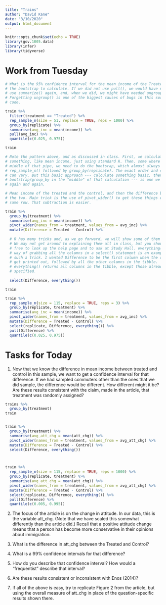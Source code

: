 ```yaml
---
title: "Trains"
author: "David Kane"
date: "3/10/2020"
output: html_document
---
```


```r
knitr::opts_chunk$set(echo = TRUE)
library(gov.1005.data)
library(infer)
library(tidyverse)
```

# Work from Tuesday

```r
# What is the 95% confidence interval for the mean income of the Treated? Using
# the bootstrap to calculate. If we did not use pull(), we would have needed to
# use summarize() again, and, when we did, we might have needed ungroup().
# Forgetting ungroup() is one of the biggest causes of bugs in this sort of
# code.

train %>% 
  filter(treatment == "Treated") %>% 
  rep_sample_n(size = 51, replace = TRUE, reps = 1000) %>% 
  group_by(replicate) %>% 
  summarise(avg_inc = mean(income)) %>% 
  pull(avg_inc) %>%
  quantile(c(0.025, 0.975))

train

# Note the pattern above, and as discussed in class. First, we calculate
# something, like mean income, just using standard R. Then, some where in the
# middle of that pipe, we need to do the bootsrap, which almost always requires
# rep_sample_n() followed by group_by(replicate). The exact order and structure
# can vary. But this basic approach --- calculate something basic, then do
# bootstrap/group_by in the "middle" of that calculation --- is one we will use
# again and again.
```

```r
# Mean income of the treated and the control, and then the difference between
# the two. Main trick is the use of pivot_wider() to get these things on the
# same row. That subtraction is easier.

train %>% 
  group_by(treatment) %>% 
  summarise(avg_inc = mean(income)) %>% 
  pivot_wider(names_from = treatment, values_from = avg_inc) %>% 
  mutate(Difference = Treated - Control) %>% 
  
  # R has many tricks and, as we go forward, we will show some of them to you.
  # We may not get around to explaining them all in class, but you should feel
  # free to look up the help page and to ask at Study Hall. everything(), as a
  # way of grabbing all the columns in a select() statement is an example of
  # such a trick. I wanted Difference to be the first column when the results
  # get printed out, followed by all the other columns in the tibble.
  # everything() returns all columns in the tibble, except those already
  # specified.
  
  select(Difference, everything())

train

train %>% 
  rep_sample_n(size = 115, replace = TRUE, reps = 3) %>%
  group_by(replicate, treatment) %>%
  summarise(avg_inc = mean(income)) %>% 
  pivot_wider(names_from = treatment, values_from = avg_inc) %>% 
  mutate(Difference = Treated - Control) %>% 
  select(replicate, Difference, everything()) %>% 
  pull(Difference) %>%
  quantile(c(0.025, 0.975))


```

# Tasks for Today

1) Now that we know the difference in mean income between treated and control in this sample, we want to get a confidence interval for that difference. If we had sampled commuters other than the ones that we did sample, the difference would be different. How different might it be? Are these results consistent with the claim, made in the article, that treatment was randomly assigned?

```r
trains %>% 
  group_by(treatment)
train


train %>% 
  group_by(treatment) %>% 
  summarise(avg_att_chg = mean(att_chg)) %>% 
  pivot_wider(names_from = treatment, values_from = avg_att_chg) %>% 
  mutate(Difference = Treated - Control) %>% 
  select(Difference, everything())



train %>% 
  rep_sample_n(size = 115, replace = TRUE, reps = 1000) %>%
  group_by(replicate, treatment) %>%
  summarise(avg_att_chg = mean(att_chg)) %>% 
  pivot_wider(names_from = treatment, values_from = avg_att_chg) %>% 
  mutate(Difference = Treated - Control) %>% 
  select(replicate, Difference, everything()) %>% 
  pull(Difference) %>%
  quantile(c(0.005, 0.995))


```



2) The focus of the article is on the change in attitude. In our data, this is the variable att_chg. (Note that we have scaled this somewhat differently than the article did.) Recall that a positive attitude change means that a person has become more conservative in their opinions about immigration.



3) What is the difference in att_chg between the Treated and Control?



4) What is a 99% confidence intervals for that difference?



5) How do you describe that confidence interval? How would a "frequentist" describe that interval?



6) Are these results consistent or inconsistent with Enos (2014)?


7) If all of the above is easy, try to replicate Figure 2 from the article, but using the overall measure of att_chg in place of the question-specific results shown there.





